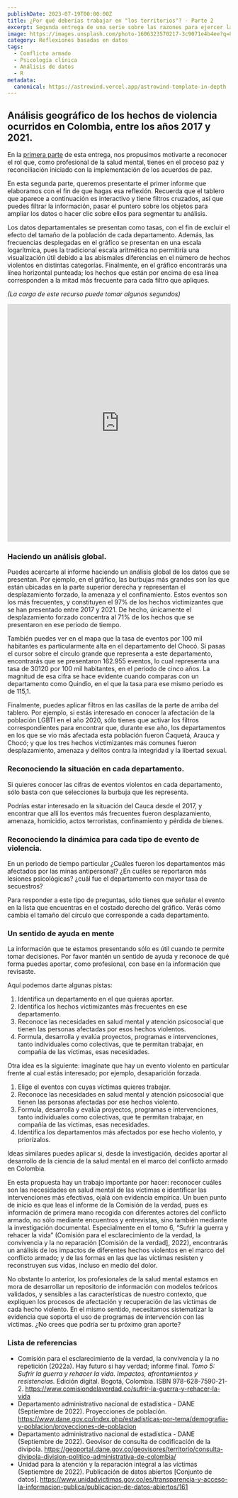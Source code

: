 ```yaml
---
publishDate: 2023-07-19T00:00:00Z
title: ¿Por qué deberías trabajar en "los territorios"? - Parte 2
excerpt: Segunda entrega de una serie sobre las razones para ejercer la psicología clínica en territorios diferentes a las ciudades principales.
image: https://images.unsplash.com/photo-1606323570217-3c9071e4b4ee?q=80&w=2071&auto=format&fit=crop&ixlib=rb-4.0.3&ixid=M3wxMjA3fDB8MHxwaG90by1wYWdlfHx8fGVufDB8fHx8fA%3D%3D
category: Reflexiones basadas en datos
tags:
  - Conflicto armado
  - Psicología clínica
  - Análisis de datos
  - R
metadata:
  canonical: https://astrowind.vercel.app/astrowind-template-in-depth
---
```



## Análisis geográfico de los hechos de violencia ocurridos en Colombia, entre los años 2017 y 2021.

En la [primera parte](por-que-trabajar-territorios-1) de esta entrega, nos propusimos motivarte a reconocer el rol que, como profesional de la salud mental, tienes en el proceso paz y reconciliación iniciado con la implementación de los acuerdos de paz.

En esta segunda parte, queremos presentarte el primer informe que elaboramos con el fin de que hagas esa reflexión. Recuerda que el tablero que aparece a continuación es interactivo y tiene filtros cruzados, así que puedes filtrar la información, pasar el puntero sobre los objetos para ampliar los datos o hacer clic sobre ellos para segmentar tu análisis.

Los datos departamentales se presentan como tasas, con el fin de excluir el efecto del tamaño de la población de cada departamento. Además, las frecuencias desplegadas en el gráfico se presentan en una escala logarítmica, pues la tradicional escala aritmética no permitiría una visualización útil debido a las abismales diferencias en el número de hechos violentos en distintas categorías. Finalmente, en el gráfico encontrarás una línea horizontal punteada; los hechos que están por encima de esa línea corresponden a la mitad más frecuente para cada filtro que apliques. 

*(La carga de este recurso puede tomar algunos segundos)*

<iframe title="victimas descriptivo" width="800" height="536" src="https://app.powerbi.com/view?r=eyJrIjoiYjIwODg0ZTYtZmE4Mi00MzM0LWE1Y2QtNjY3ZTFmMGM0YzhkIiwidCI6IjI5OWEyODgxLTEzODAtNDAyMC1iNDJmLTcxNWEzNWUxYmNhZiIsImMiOjR9" frameborder="0" allowFullScreen="true" style='width:100%'></iframe>

### Haciendo un análisis global.

Puedes acercarte al informe haciendo un análisis global de los datos que se presentan. Por ejemplo, en el gráfico, las burbujas más grandes son las que están ubicadas en la parte superior derecha y representan el desplazamiento forzado, la amenaza y el confinamiento. Estos eventos son los más frecuentes, y constituyen el 97% de los hechos victimizantes que se han presentado entre 2017 y 2021. De hecho, únicamente el desplazamiento forzado concentra al 71% de los hechos que se presentaron en ese periodo de tiempo.  

También puedes ver en el mapa que la tasa de eventos por 100 mil habitantes es particularmente alta en el departamento del Chocó. Si pasas el cursor sobre el círculo grande que representa a este departamento, encontrarás que se presentaron 162.955 eventos, lo cual representa una tasa de 30120 por 100 mil habitantes, en el periodo de cinco años.  La magnitud de esa cifra se hace evidente cuando comparas con un departamento como Quindío, en el que la tasa para ese mismo periodo es de 115,1.

Finalmente, puedes aplicar filtros en las casillas de la parte de arriba del tablero. Por ejemplo, si estás interesado en conocer la afectación de la población LGBTI en el año 2020, sólo tienes que activar los filtros correspondientes para encontrar que, durante ese año, los departamentos en los que se vio más afectada esta población fueron Caquetá, Arauca y Chocó; y que los tres hechos victimizantes más comunes fueron desplazamiento, amenaza y delitos contra la integridad y la libertad sexual. 

### Reconociendo la situación en cada departamento.

Si quieres conocer las cifras de eventos violentos en cada departamento, sólo basta con que selecciones la burbuja que les representa. 

Podrías estar interesado en la situación del Cauca desde el 2017, y encontrar que allí los eventos más frecuentes fueron desplazamiento, amenaza, homicidio, actos terroristas, confinamiento y pérdida de bienes. 

### Reconociendo la dinámica para cada tipo de evento de violencia.

En un periodo de tiempo particular ¿Cuáles fueron los departamentos más afectados por las minas antipersonal? ¿En cuáles se reportaron más lesiones psicológicas? ¿cuál fue el departamento con mayor tasa de secuestros?

Para responder a este tipo de preguntas, sólo tienes que señalar el evento en la lista que encuentras en el costado derecho del gráfico. Verás cómo cambia el tamaño del círculo que corresponde a cada departamento.

### Un sentido de ayuda en mente

La información que te estamos presentando sólo es útil cuando te permite tomar decisiones. Por favor mantén un sentido de ayuda y reconoce de qué forma puedes aportar, como profesional, con base en la información que revisaste. 

Aquí podemos darte algunas pistas:

1. Identifica un departamento en el que quieras aportar. 
2. Identifica los hechos victimizantes más frecuentes en ese departamento. 
3. Reconoce las necesidades en salud mental y atención psicosocial que tienen las personas afectadas por esos hechos violentos. 
4. Formula, desarrolla y evalúa proyectos, programas e intervenciones, tanto individuales como colectivas, que te permitan trabajar, en compañía de las víctimas, esas necesidades. 

Otra idea es la siguiente: imagínate que hay un evento violento en particular frente al cual estás interesado; por ejemplo, desaparición forzada. 

1. Elige el eventos con cuyas víctimas quieres trabajar. 
2. Reconoce las necesidades en salud mental y atención psicosocial que tienen las personas afectadas por ese hechos violento. 
3. Formula, desarrolla y evalúa proyectos, programas e intervenciones, tanto individuales como colectivas, que te permitan trabajar, en compañía de las víctimas, esas necesidades. 
4. Identifica los departamentos más afectados por ese hecho violento, y priorízalos.

Ideas similares puedes aplicar si, desde la investigación, decides aportar al desarrollo de la ciencia de la salud mental en el marco del conflicto armado en Colombia. 

En esta propuesta hay un trabajo importante por hacer: reconocer cuáles son las necesidades en salud mental de las víctimas e identificar las intervenciones más efectivas, ojalá con evidencia empírica. Un buen punto de inicio es que leas el informe de la Comisión de la verdad, pues es información de primera mano recogida con diferentes actores del conflicto armado, no sólo mediante encuentros y entrevistas, sino también mediante la investigación documental. Especialmente en el tomo 6, “Sufrir la guerra y rehacer la vida” (Comisión para el esclarecimiento de la verdad, la convivencia y la no reparación [Comisión de la verdad], 2022), encontrarás un análisis de los impactos de diferentes hechos violentos en el marco del conflicto armado; y de las formas en las que las víctimas resisten y reconstruyen sus vidas, incluso en medio del dolor. 

No obstante lo anterior, los profesionales de la salud mental estamos en mora de desarrollar un repositorio de información con modelos teóricos validados, y sensibles a las características de nuestro contexto, que expliquen los procesos de afectación y recuperación de las víctimas de cada hecho violento. En el mismo sentido, necesitamos sistematizar la evidencia que soporta el uso de programas de intervención con las víctimas. ¿No crees que podría ser tu próximo gran aporte? 

### Lista de referencias

- Comisión para el esclarecimiento de la verdad, la convivencia y la no repetición (2022a). Hay futuro si hay verdad; informe final. *Tomo 5: Sufrir la guerra y rehacer la vida. Impactos, afrontamientos y resistencias.* Edición digital. Bogotá, Colombia.  ISBN 978-628-7590-21-2. https://www.comisiondelaverdad.co/sufrir-la-guerra-y-rehacer-la-vida
- Departamento administrativo nacional de estadística - DANE (Septiembre de 2022). Proyecciones de población. https://www.dane.gov.co/index.php/estadisticas-por-tema/demografia-y-poblacion/proyecciones-de-poblacion
- Departamento administrativo nacional de estadística - DANE (Septiembre de 2022). Geovisor de consulta de codificación de la divipola. https://geoportal.dane.gov.co/geovisores/territorio/consulta-divipola-division-politico-administrativa-de-colombia/
- Unidad para la atención y la reparación integral a las víctimas (Septiembre de 2022). Publicación de datos abiertos [Conjunto de datos]. https://www.unidadvictimas.gov.co/es/transparencia-y-acceso-la-informacion-publica/publicacion-de-datos-abiertos/161
